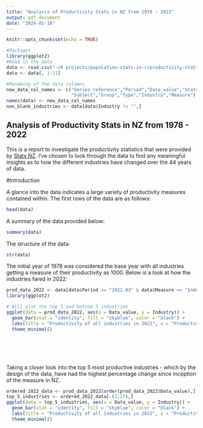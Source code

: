 ```yaml
---
title: "Analysis of Productivity Stats in NZ from 1978 - 2022"
output: pdf_document
date: "2024-01-18"
---
```


```r
knitr::opts_chunk$set(echo = TRUE)

#Packages
library(ggplot2)
#Read in the data
data <- read.csv("~/R projects/population-stats-in-r/productivity-statistics-1978-2022.csv", header=TRUE)
data <- data[, 1:11]

#Renaming of the data columns
new_data_col_names <- c("Series_reference","Period","Data_value","Status","Units","Magnitude",
                        "Subject","Group","Type","Industry","Measure")
names(data) <- new_data_col_names
non_blank_industries <- data[data$Industry != "",]
```

## Analysis of Productivity Stats in NZ from 1978 - 2022

This is a report to investigate the productivity statistics that were provided by [Stats NZ](https://www.stats.govt.nz/large-datasets/csv-files-for-download/). I've chosen to look through the data to find any meaningful insights as to how the different industries have changed over the 44 years of data.

#Introduction

A glance into the data indicates a large variety of productivity measures contained within. The first rows of the data are as follows:

```r
head(data)
```

A summary of the data provided below:
```r
summary(data)
```

The structure of the data:

```r
str(data)
```

The initial year of 1978 was considered the base year with all industries getting a measure of their productivity as 1000. Below is a look at how the industries fared in 2022:

```r
prod_data_2022 <- data[data$Period == "2022.03" & data$Measure == "Index" & data$Type == "Total",]
library(ggplot2)

# Will plot the top 5 and bottom 5 industries
ggplot(data = prod_data_2022, aes(x = Data_value, y = Industry)) +
  geom_bar(stat = "identity", fill = "skyblue", color = "black") +
  labs(title = "Productivity of all industries in 2022", x = "Productivity measure", y = "Industry") +
  theme_minimal()







```

Taking a closer look into the top 5 most productive industries - which by the design of the data, have had the highest percentage change since inception of the measure in NZ.

```r
ordered_2022_data <- prod_data_2022[order(prod_data_2022$Data_value),]
top_5_industries <- ordered_2022_data[-(1:17),]
ggplot(data = top_5_industries, aes(x = Data_value, y = Industry)) +
  geom_bar(stat = "identity", fill = "skyblue", color = "black") +
  labs(title = "Productivity of all industries in 2022", x = "Productivity measure", y = "Industry") +
  theme_minimal()
```





